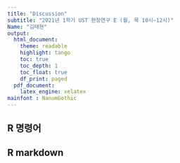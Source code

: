 ```yaml
---
title: "Discussion"
subtitle: "2021년 1학기 UST 현장연구 E (월, 목 10시~12시)"
Name: "김태현"
output:
  html_document:
    theme: readable
    highlight: tango
    toc: true
    toc_depth: 1
    toc_float: true
    df_print: paged
  pdf_document:
    latex_engine: xelatex
mainfont : NanumGothic
---
```

## R 명령어

## R markdown
